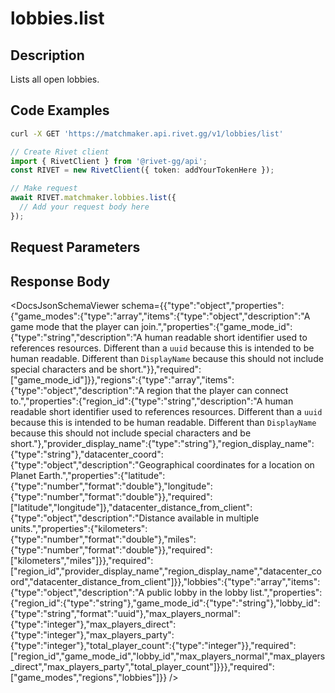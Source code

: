 

# lobbies.list

## Description

Lists all open lobbies.


## Code Examples

<CodeGroup title='Request' tag='GET' label='https://matchmaker.api.rivet.gg/v1/lobbies/list'>

```bash {{ title: 'cURL' }}
curl -X GET 'https://matchmaker.api.rivet.gg/v1/lobbies/list'
```

```ts
// Create Rivet client
import { RivetClient } from '@rivet-gg/api';
const RIVET = new RivetClient({ token: addYourTokenHere });

// Make request
await RIVET.matchmaker.lobbies.list({
  // Add your request body here
});
```

</CodeGroup>


## Request Parameters


## Response Body

<DocsJsonSchemaViewer schema={{"type":"object","properties":{"game_modes":{"type":"array","items":{"type":"object","description":"A game mode that the player can join.","properties":{"game_mode_id":{"type":"string","description":"A human readable short identifier used to references resources. Different than a `uuid` because this is intended to be human readable. Different than `DisplayName` because this should not include special characters and be short."}},"required":["game_mode_id"]}},"regions":{"type":"array","items":{"type":"object","description":"A region that the player can connect to.","properties":{"region_id":{"type":"string","description":"A human readable short identifier used to references resources. Different than a `uuid` because this is intended to be human readable. Different than `DisplayName` because this should not include special characters and be short."},"provider_display_name":{"type":"string"},"region_display_name":{"type":"string"},"datacenter_coord":{"type":"object","description":"Geographical coordinates for a location on Planet Earth.","properties":{"latitude":{"type":"number","format":"double"},"longitude":{"type":"number","format":"double"}},"required":["latitude","longitude"]},"datacenter_distance_from_client":{"type":"object","description":"Distance available in multiple units.","properties":{"kilometers":{"type":"number","format":"double"},"miles":{"type":"number","format":"double"}},"required":["kilometers","miles"]}},"required":["region_id","provider_display_name","region_display_name","datacenter_coord","datacenter_distance_from_client"]}},"lobbies":{"type":"array","items":{"type":"object","description":"A public lobby in the lobby list.","properties":{"region_id":{"type":"string"},"game_mode_id":{"type":"string"},"lobby_id":{"type":"string","format":"uuid"},"max_players_normal":{"type":"integer"},"max_players_direct":{"type":"integer"},"max_players_party":{"type":"integer"},"total_player_count":{"type":"integer"}},"required":["region_id","game_mode_id","lobby_id","max_players_normal","max_players_direct","max_players_party","total_player_count"]}}},"required":["game_modes","regions","lobbies"]}} />

